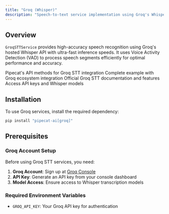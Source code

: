 ```yaml
---
title: "Groq (Whisper)"
description: "Speech-to-text service implementation using Groq's Whisper API"
---
```


## Overview

`GroqSTTService` provides high-accuracy speech recognition using Groq's hosted Whisper API with ultra-fast inference speeds. It uses Voice Activity Detection (VAD) to process speech segments efficiently for optimal performance and accuracy.

<CardGroup cols={2}>
  <Card
    title="Groq STT API Reference"
    icon="code"
    href="https://reference-server.pipecat.ai/en/latest/api/pipecat.services.groq.stt.html"
  >
    Pipecat's API methods for Groq STT integration
  </Card>
  <Card
    title="Example Implementation"
    icon="play"
    href="https://github.com/pipecat-ai/pipecat/blob/main/examples/foundational/07l-interruptible-groq.py"
  >
    Complete example with Groq ecosystem integration
  </Card>
  <Card
    title="Groq Documentation"
    icon="book"
    href="https://console.groq.com/docs/api-reference#audio-transcription"
  >
    Official Groq STT documentation and features
  </Card>
  <Card
    title="Groq Console"
    icon="microphone"
    href="https://console.groq.com/keys"
  >
    Access API keys and Whisper models
  </Card>
</CardGroup>

## Installation

To use Groq services, install the required dependency:

```bash
pip install "pipecat-ai[groq]"
```

## Prerequisites

### Groq Account Setup

Before using Groq STT services, you need:

1. **Groq Account**: Sign up at [Groq Console](https://console.groq.com/)
2. **API Key**: Generate an API key from your console dashboard
3. **Model Access**: Ensure access to Whisper transcription models

### Required Environment Variables

- `GROQ_API_KEY`: Your Groq API key for authentication
